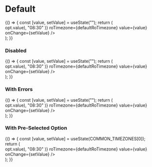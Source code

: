 


<Meta
  title="Hearings/Components/Virtual Hearings/Timezone"
  component={Timezone}
/>

# Default

<Preview>
  <Story name="Default">
    {() => {
      const [value, setValue] = useState("");
      return (
        <div style={{ width: 500 }}>
          <Timezone
            time={select(
              "Time",
              HEARING_TIME_OPTIONS.map((opt) => opt.value),
              "08:30"
            )}
            roTimezone={defaultRoTimezone}
            value={value}
            onChange={setValue}
          />
        </div>
      );
    }}
  </Story>
</Preview>

### Disabled

<Preview>
  <Story name="Disabled">
    {() => {
      const [value, setValue] = useState("");
      return (
        <div style={{ width: 500 }}>
          <Timezone
            readOnly
            time={select(
              "Time",
              HEARING_TIME_OPTIONS.map((opt) => opt.value),
              "08:30"
            )}
            roTimezone={defaultRoTimezone}
            value={value}
            onChange={setValue}
          />
        </div>
      );
    }}
  </Story>
</Preview>

### With Errors

<Preview>
  <Story name="With Errors">
    {() => {
      const [value, setValue] = useState("");
      return (
        <div style={{ width: 500 }}>
          <Timezone
            errorMessage="Invalid timezone selected"
            time={select(
              "Time",
              HEARING_TIME_OPTIONS.map((opt) => opt.value),
              "08:30"
            )}
            roTimezone={defaultRoTimezone}
            value={value}
            onChange={setValue}
          />
        </div>
      );
    }}
  </Story>
</Preview>

### With Pre-Selected Option

<Preview>
  <Story name="With Pre-Selected Option">
    {() => {
      const [value, setValue] = useState(COMMON_TIMEZONES[0]);
      return (
        <div style={{ width: 500 }}>
          <Timezone
            time={select(
              "Time",
              HEARING_TIME_OPTIONS.map((opt) => opt.value),
              "08:30"
            )}
            roTimezone={defaultRoTimezone}
            value={value}
            onChange={setValue}
          />
        </div>
      );
    }}
  </Story>
</Preview>

<Props of={Timezone} />
